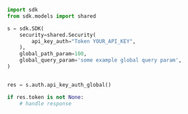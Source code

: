 ```python showLineNumbers copy filename="Api Key Auth Global usage example"
import sdk
from sdk.models import shared

s = sdk.SDK(
    security=shared.Security(
        api_key_auth="Token YOUR_API_KEY",
    ),
    global_path_param=100,
    global_query_param='some example global query param',
)


res = s.auth.api_key_auth_global()

if res.token is not None:
    # handle response
```
